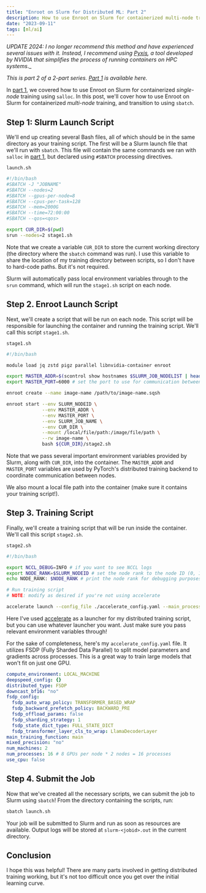 ```yaml
---
title: "Enroot on Slurm for Distributed ML: Part 2"
description: How to use Enroot on Slurm for containerized multi-node training.
date: "2023-09-11"
tags: [ml/ai]
---
```


_UPDATE 2024: I no longer recommend this method and have experienced several issues with it. Instead, I recommend using [Pyxis](https://github.com/NVIDIA/pyxis), a tool developed by NVIDIA that simplifies the process of running containers on HPC systems_._

_This is part 2 of a 2-part series. [Part 1](./enroot-on-slurm-for-distributed-ml-part-1) is available here._

In [part 1](./enroot-on-slurm-for-distributed-ml-part-1), we covered how to use Enroot on Slurm for containerized _single-node_ training using `salloc`. In this post, we'll cover how to use Enroot on Slurm for containerized _multi-node_ training, and transition to using `sbatch`.

## Step 1: Slurm Launch Script

We'll end up creating several Bash files, all of which should be in the same directory as your training script. The first will be a Slurm launch file that we'll run with `sbatch`. This file will contain the same commands we ran with `salloc` in [part 1](../enroot-on-slurm-for-distributed-ml-part-1), but declared using `#SBATCH` processing directives.

`launch.sh`

```bash
#!/bin/bash
#SBATCH -J "JOBNAME"
#SBATCH --nodes=2
#SBATCH --gpus-per-node=8
#SBATCH --cpus-per-task=128
#SBATCH --mem=2000G
#SBATCH --time=72:00:00
#SBATCH --qos=<qos>

export CUR_DIR=$(pwd)
srun --nodes=2 stage1.sh
```

Note that we create a variable `CUR_DIR` to store the current working directory (the directory where the `sbatch` command was run). I use this variable to share the location of my training directory between scripts, so I don't have to hard-code paths. But it's not required.

Slurm will automatically pass local environment variables through to the `srun` command, which will run the `stage1.sh` script on each node.

## Step 2. Enroot Launch Script

Next, we'll create a script that will be run on each node. This script will be responsible for launching the container and running the training script. We'll call this script `stage1.sh`.

`stage1.sh`

```bash
#!/bin/bash

module load jq zstd pigz parallel libnvidia-container enroot

export MASTER_ADDR=$(scontrol show hostnames $SLURM_JOB_NODELIST | head -n 1) # get the IP address of the first node in the list
export MASTER_PORT=6000 # set the port to use for communication between nodes

enroot create --name image-name /path/to/image-name.sqsh

enroot start --env SLURM_NODEID \
             --env MASTER_ADDR \
             --env MASTER_PORT \
             --env SLURM_JOB_NAME \
             --env CUR_DIR \
             --mount /local/file/path:/image/file/path \
             --rw image-name \
             bash ${CUR_DIR}/stage2.sh
```

Note that we pass several important environment variables provided by Slurm, along with `CUR_DIR`, into the container. The `MASTER_ADDR` and `MASTER_PORT` variables are used by PyTorch's distributed training backend to coordinate communication between nodes.

We also mount a local file path into the container (make sure it contains your training script!).

## Step 3. Training Script

Finally, we'll create a training script that will be run inside the container. We'll call this script `stage2.sh`.

`stage2.sh`

```bash
#!/bin/bash

export NCCL_DEBUG=INFO # if you want to see NCCL logs
export NODE_RANK=$SLURM_NODEID # set the node rank to the node ID (0, 1, 2, etc.)
echo NODE_RANK: $NODE_RANK # print the node rank for debugging purposes

# Run training script
# NOTE: modify as desired if you're not using accelerate

accelerate launch --config_file ./accelerate_config.yaml --main_process_ip=$MASTER_ADDR --main_process_port=$MASTER_PORT --machine_rank $NODE_RANK ${CUR_DIR}/loop.py
```

Here I've used [accelerate](https://huggingface.co/docs/accelerate) as a launcher for my distributed training script, but you can use whatever launcher you want. Just make sure you pass relevant environment variables through!

For the sake of completeness, here's my `accelerate_config.yaml` file. It utilizes FSDP (Fully Sharded Data Parallel) to split model parameters and gradients across processes. This is a great way to train large models that won't fit on just one GPU.

```yaml
compute_environment: LOCAL_MACHINE
deepspeed_config: {}
distributed_type: FSDP
downcast_bf16: "no"
fsdp_config:
  fsdp_auto_wrap_policy: TRANSFORMER_BASED_WRAP
  fsdp_backward_prefetch_policy: BACKWARD_PRE
  fsdp_offload_params: false
  fsdp_sharding_strategy: 1
  fsdp_state_dict_type: FULL_STATE_DICT
  fsdp_transformer_layer_cls_to_wrap: LlamaDecoderLayer
main_training_function: main
mixed_precision: "no"
num_machines: 2
num_processes: 16 # 8 GPUs per node * 2 nodes = 16 processes
use_cpu: false
```

## Step 4. Submit the Job

Now that we've created all the necessary scripts, we can submit the job to Slurm using `sbatch`! From the directory containing the scripts, run:

```bash
sbatch launch.sh
```

Your job will be submitted to Slurm and run as soon as resources are available. Output logs will be stored at `slurm-<jobid>.out` in the current directory.

## Conclusion

I hope this was helpful! There are many parts involved in getting distributed training working, but it's not too difficult once you get over the initial learning curve.

